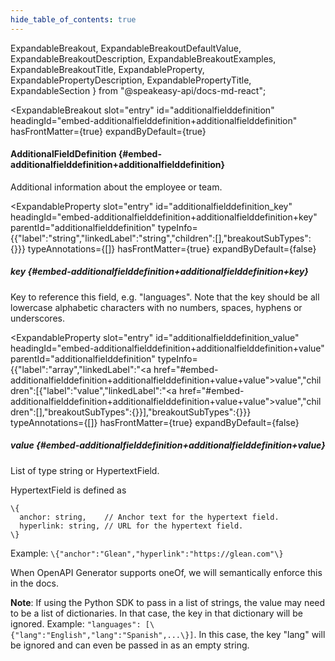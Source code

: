 ```yaml
---
hide_table_of_contents: true
---
```

  ExpandableBreakout,
  ExpandableBreakoutDefaultValue,
  ExpandableBreakoutDescription,
  ExpandableBreakoutExamples,
  ExpandableBreakoutTitle,
  ExpandableProperty,
  ExpandablePropertyDescription,
  ExpandablePropertyTitle,
  ExpandableSection
} from "@speakeasy-api/docs-md-react";

<ExpandableSection>

<ExpandableBreakout
  slot="entry"
  id="additionalfielddefinition"
  headingId="embed-additionalfielddefinition+additionalfielddefinition"
  hasFrontMatter={true}
  expandByDefault={true}
>

<ExpandableBreakoutTitle slot="title">

#### AdditionalFieldDefinition \{#embed-additionalfielddefinition+additionalfielddefinition\}

</ExpandableBreakoutTitle>

<ExpandableBreakoutDescription slot="description">

Additional information about the employee or team.

</ExpandableBreakoutDescription>

<ExpandableBreakoutExamples slot="examples">

</ExpandableBreakoutExamples>

<ExpandableBreakoutDefaultValue slot="defaultValue">

</ExpandableBreakoutDefaultValue>

</ExpandableBreakout>

<ExpandableProperty
  slot="entry"
  id="additionalfielddefinition_key"
  headingId="embed-additionalfielddefinition+additionalfielddefinition+key"
  parentId="additionalfielddefinition"
  typeInfo={{"label":"string","linkedLabel":"string","children":[],"breakoutSubTypes":{}}}
  typeAnnotations={[]}
  hasFrontMatter={true}
  expandByDefault={false}
>

<ExpandablePropertyTitle slot="title">

##### key \{#embed-additionalfielddefinition+additionalfielddefinition+key\}

</ExpandablePropertyTitle>

<ExpandablePropertyDescription slot="description">

Key to reference this field, e.g. "languages". Note that the key should be all lowercase alphabetic characters with no numbers, spaces, hyphens or underscores.

</ExpandablePropertyDescription>

</ExpandableProperty>

<ExpandableProperty
  slot="entry"
  id="additionalfielddefinition_value"
  headingId="embed-additionalfielddefinition+additionalfielddefinition+value"
  parentId="additionalfielddefinition"
  typeInfo={{"label":"array","linkedLabel":"<a href=\"#embed-additionalfielddefinition+additionalfielddefinition+value+value\">value</a>","children":[{"label":"value","linkedLabel":"<a href=\"#embed-additionalfielddefinition+additionalfielddefinition+value+value\">value</a>","children":[],"breakoutSubTypes":{}}],"breakoutSubTypes":{}}}
  typeAnnotations={[]}
  hasFrontMatter={true}
  expandByDefault={false}
>

<ExpandablePropertyTitle slot="title">

##### value \{#embed-additionalfielddefinition+additionalfielddefinition+value\}

</ExpandablePropertyTitle>

<ExpandablePropertyDescription slot="description">

List of type string or HypertextField.

HypertextField is defined as
```
\{
  anchor: string,    // Anchor text for the hypertext field.
  hyperlink: string, // URL for the hypertext field.
\}
```
Example: ```\{"anchor":"Glean","hyperlink":"https://glean.com"\}```

When OpenAPI Generator supports oneOf, we will semantically enforce this in the docs.

**Note**: If using the Python SDK to pass in a list of strings, the value may need to be a list of dictionaries. In that case, the key in that dictionary will be ignored.
Example: ```"languages": [\{"lang":"English","lang":"Spanish",...\}]```. In this case, the key "lang" will be ignored and can even be passed in as an empty string.


</ExpandablePropertyDescription>

</ExpandableProperty>

</ExpandableSection>